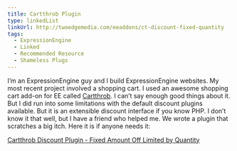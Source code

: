 ```yaml
---
title: Cartthrob Plugin
type: linkedList
linkUrl: http://twoedgemedia.com/eeaddons/ct-discount-fixed-quantity
tags:
  - ExpressionEngine
  - Linked
  - Recommended Resource
  - Shameless Plugs
---
```


I’m an ExpressionEngine guy and I build ExpressionEngine websites. My most recent project involved a shopping cart. I used an awesome shopping cart add-on for EE called [Cartthrob](http://cartthrob.com/). I can’t say enough good things about it. But I did run into some limitations with the default discount plugins available. But it is an extensible discount interface if you know PHP. I don’t know it that well, but I have a friend who helped me. We wrote a plugin that scratches a big itch. Here it is if anyone needs it:

[Cartthrob Discount Plugin - Fixed Amount Off Limited by Quantity](http://twoedgemedia.com/eeaddons/ct-discount-fixed-quantity)
